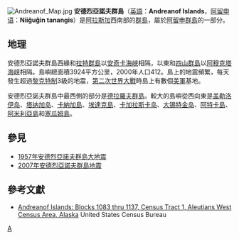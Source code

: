 {{Infobox Islands
| name             = Andreanof Islands
| native name link = 阿留申語
| native name      = ''Niiĝuĝin tanangis''
<center>{{Location map|USA Alaska|width=250|float=center
 |caption=|mark=Cercle rouge 50%.svg|marksize=10
 |label=安德烈亞諾夫群島|position=right
 |lat_deg=51|lat_min=52|lat_sec=22|lat_dir=N
 |lon_deg=176|lon_min=11|lon_sec=44|lon_dir=W
 }}<small>安德烈亞諾夫群島位置<br/>[[地理坐標系統|Coordinates]]: {{coord|51|52|22|N|176|11|44|W|scale:1000000_region:US-AK|display=inline,title}}</small></center>
| location         = [[太平洋|太平洋]]
| total islands    = 80
| major islands    = [[阿特卡岛|阿特卡岛]]、[[埃達克島|埃達克島]]
| area_sqmi        = 3924
| length_mi        = 
| country          = United States
| country admin divisions title = [[U.S._state|State]]
| country admin divisions       = {{flag|Alaska}}
| population       = 412
| population as of = 2000
| ethnic groups    = [[阿留申人|阿留申人]]
}}
[[Image:Andreanof_Map.jpg|right]]
'''安德烈亞諾夫群島'''（[[英語|英語]]：'''Andreanof Islands'''，[[阿留申语|阿留申语]]：'''Niiĝuĝin tanangis'''）是[[阿拉斯加|阿拉斯加]]西南部的[[群島|群島]]，屬於[[阿留申群島|阿留申群島]]的一部分。

==地理==
安德烈亞諾夫群島西緣和[[拉特群島|拉特群島]]以[[安奇卡海峽|安奇卡海峽]]相隔，以東和[[四山群島|四山群島]]以[[阿穆克塔海峡|阿穆克塔海峡]]相隔。島嶼總面積3924平方公里，2000年人口412。島上的地震頻繁，每天發生超過[[黎克特制地震震級|黎克特制]]3級的地震，[[第二次世界大戰|第二次世界大戰]]時島上有數個[[美軍|美軍]]基地。

安德烈亞諾夫群島中最西側的部分是[[德拉羅夫群島|德拉羅夫群島]]。較大的島嶼從西向東是[[盖勒洛伊岛|盖勒洛伊岛]]、[[塔纳加岛|塔纳加岛]]、[[卡納加島|卡納加島]]、[[埃達克島|埃達克島]]、[[卡加拉斯卡岛|卡加拉斯卡岛]]、[[大锡特金岛|大锡特金岛]]、[[阿特卡島|阿特卡島]]、[[阿米利亞島|阿米利亞島]]和[[塞瓜姆島|塞瓜姆島]]。

== 參見 ==
* [[1957年安德烈亞諾夫群島大地震|1957年安德烈亞諾夫群島大地震]]
* [[2007年安德烈亞諾夫群島地震|2007年安德烈亞諾夫群島地震]]

==參考文獻==
*[https://archive.today/20200211183651/http://factfinder.census.gov/servlet/DTTable?_bm=d&-context=dt&-ds_name=DEC_2000_SF1_U&-CONTEXT=dt&-mt_name=DEC_2000_SF1_U_P001&-tree_id=4001&-transpose=N&-redoLog=true&-all_geo_types=N&-geo_id=100$10000US020160001001083&-geo_id=100$10000US020160001001084&-geo_id=100$10000US020160001001085&-geo_id=100$10000US020160001001086&-geo_id=100$10000US020160001001087&-geo_id=100$10000US020160001001088&-geo_id=100$10000US020160001001089&-geo_id=100$10000US020160001001090&-geo_id=100$10000US020160001001091&-geo_id=100$10000US020160001001092&-search_results=01000US&-format=&-_lang=en&-show_geoid=Y Andreanof Islands: Blocks 1083 thru 1137, Census Tract 1, Aleutians West Census Area, Alaska] United States Census Bureau

{{白令海岛屿}}
{{Pacific Islands}}

[[Category:阿留申群島|A]]